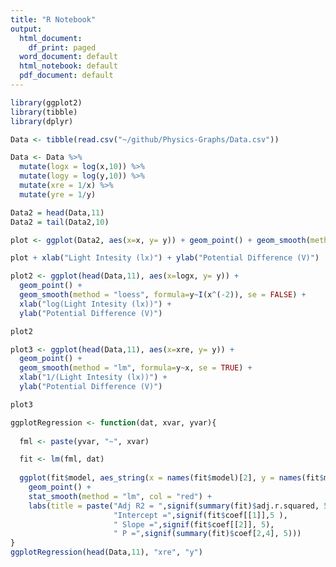 ```yaml
---
title: "R Notebook"
output:
  html_document:
    df_print: paged
  word_document: default
  html_notebook: default
  pdf_document: default
---
```


```r
library(ggplot2)
library(tibble)
library(dplyr)

Data <- tibble(read.csv("~/github/Physics-Graphs/Data.csv"))

Data <- Data %>% 
  mutate(logx = log(x,10)) %>% 
  mutate(logy = log(y,10)) %>% 
  mutate(xre = 1/x) %>%
  mutate(yre = 1/y)

Data2 = head(Data,11) 
Data2 = tail(Data2,10) 


```

```r
plot <- ggplot(Data2, aes(x=x, y= y)) + geom_point() + geom_smooth(method = "loess", formula=y~I(x^(-1)), se = FALSE)

plot + xlab("Light Intesity (lx)") + ylab("Potential Difference (V)")

```

```r
plot2 <- ggplot(head(Data,11), aes(x=logx, y= y)) + 
  geom_point() + 
  geom_smooth(method = "loess", formula=y~I(x^(-2)), se = FALSE) + 
  xlab("log(Light Intesity (lx))") + 
  ylab("Potential Difference (V)")

plot2

```

```r
plot3 <- ggplot(head(Data,11), aes(x=xre, y= y)) + 
  geom_point() + 
  geom_smooth(method = "lm", formula=y~x, se = TRUE) +
  xlab("1/(Light Intesity (lx))") + 
  ylab("Potential Difference (V)")

plot3

ggplotRegression <- function(dat, xvar, yvar){
  
  fml <- paste(yvar, "~", xvar)

  fit <- lm(fml, dat)
  
  ggplot(fit$model, aes_string(x = names(fit$model)[2], y = names(fit$model)[1])) + 
    geom_point() +
    stat_smooth(method = "lm", col = "red") +
    labs(title = paste("Adj R2 = ",signif(summary(fit)$adj.r.squared, 5),
                       "Intercept =",signif(fit$coef[[1]],5 ),
                       " Slope =",signif(fit$coef[[2]], 5),
                       " P =",signif(summary(fit)$coef[2,4], 5)))
}
ggplotRegression(head(Data,11), "xre", "y")

```




